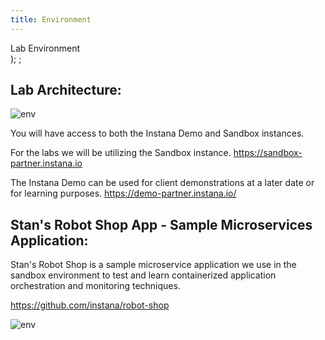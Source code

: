 ```yaml
---
title: Environment
---
```

  <span>
    Lab Environment <br />
  </span>
);
;

## Lab Architecture: 


![env](images/env.1.png)


You will have access to both the Instana Demo and Sandbox instances. 

For the labs we will be utilizing the Sandbox instance. 
https://sandbox-partner.instana.io 


The Instana Demo can be used for client demonstrations at a later date or for learning purposes. 
https://demo-partner.instana.io/



## Stan's Robot Shop App - Sample Microservices Application:

Stan's Robot Shop is a sample microservice application we use in the sandbox environment to test and learn containerized application orchestration and monitoring techniques.

https://github.com/instana/robot-shop

![env](images/env.2.png)


